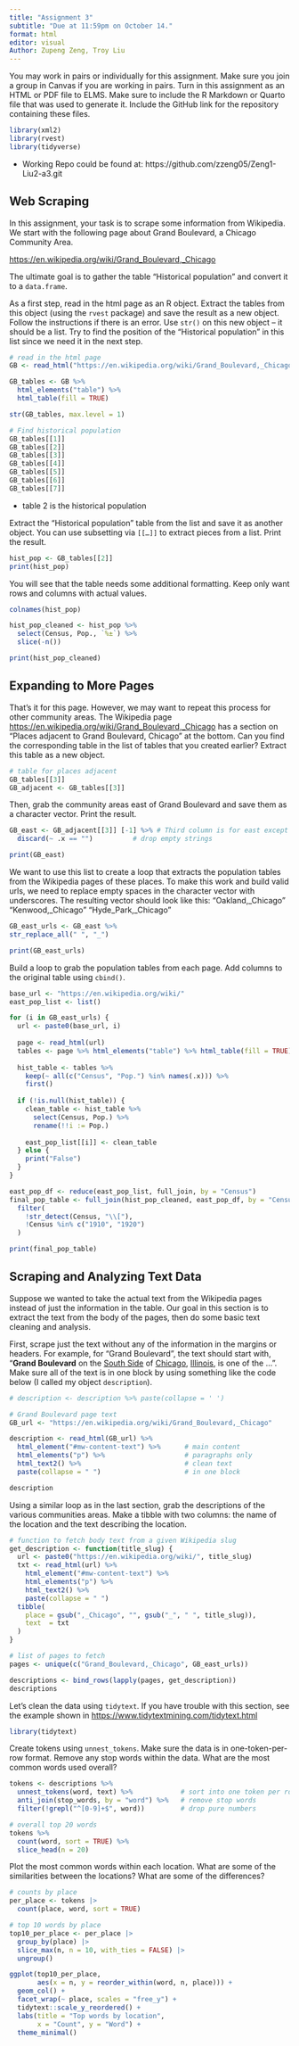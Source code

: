 ```yaml
---
title: "Assignment 3"
subtitle: "Due at 11:59pm on October 14."
format: html
editor: visual
Author: Zupeng Zeng, Troy Liu
---
```


You may work in pairs or individually for this assignment. Make sure you join a group in Canvas if you are working in pairs. Turn in this assignment as an HTML or PDF file to ELMS. Make sure to include the R Markdown or Quarto file that was used to generate it. Include the GitHub link for the repository containing these files.

```r
library(xml2)
library(rvest)
library(tidyverse)
```

- Working Repo could be found at: https://github.com/zzeng05/Zeng1-Liu2-a3.git

## Web Scraping

In this assignment, your task is to scrape some information from Wikipedia. We start with the following page about Grand Boulevard, a Chicago Community Area.

<https://en.wikipedia.org/wiki/Grand_Boulevard,_Chicago>

The ultimate goal is to gather the table "Historical population" and convert it to a `data.frame`.

As a first step, read in the html page as an R object. Extract the tables from this object (using the `rvest` package) and save the result as a new object. Follow the instructions if there is an error. Use `str()` on this new object -- it should be a list. Try to find the position of the "Historical population" in this list since we need it in the next step.

```r
# read in the html page
GB <- read_html("https://en.wikipedia.org/wiki/Grand_Boulevard,_Chicago")

GB_tables <- GB %>%
  html_elements("table") %>%
  html_table(fill = TRUE)

str(GB_tables, max.level = 1)
```

```r
# Find historical population
GB_tables[[1]]
GB_tables[[2]]
GB_tables[[3]]
GB_tables[[4]]
GB_tables[[5]]
GB_tables[[6]]
GB_tables[[7]]
```

- table 2 is the historical population

Extract the "Historical population" table from the list and save it as another object. You can use subsetting via `[[…]]` to extract pieces from a list. Print the result.

```r
hist_pop <- GB_tables[[2]]
print(hist_pop)
```

You will see that the table needs some additional formatting. Keep only want rows and columns with actual values.

```r
colnames(hist_pop)

hist_pop_cleaned <- hist_pop %>% 
  select(Census, Pop., `%±`) %>% 
  slice(-n())

print(hist_pop_cleaned)
```

## Expanding to More Pages

That's it for this page. However, we may want to repeat this process for other community areas. The Wikipedia page <https://en.wikipedia.org/wiki/Grand_Boulevard,_Chicago> has a section on "Places adjacent to Grand Boulevard, Chicago" at the bottom. Can you find the corresponding table in the list of tables that you created earlier? Extract this table as a new object.

```r
# table for places adjacent
GB_tables[[3]]
GB_adjacent <- GB_tables[[3]]
```

Then, grab the community areas east of Grand Boulevard and save them as a character vector. Print the result.

```r
GB_east <- GB_adjacent[[3]] [-1] %>% # Third column is for east except in first row
  discard(~ .x == "")          # drop empty strings

print(GB_east)
```

We want to use this list to create a loop that extracts the population tables from the Wikipedia pages of these places. To make this work and build valid urls, we need to replace empty spaces in the character vector with underscores. The resulting vector should look like this: "Oakland,\_Chicago" "Kenwood,\_Chicago" "Hyde_Park,\_Chicago"

```r
GB_east_urls <- GB_east %>%
str_replace_all(" ", "_")

print(GB_east_urls)
```

Build a loop to grab the population tables from each page. Add columns to the original table using `cbind()`.

```r
base_url <- "https://en.wikipedia.org/wiki/"
east_pop_list <- list()

for (i in GB_east_urls) {
  url <- paste0(base_url, i)
  
  page <- read_html(url)
  tables <- page %>% html_elements("table") %>% html_table(fill = TRUE)
  
  hist_table <- tables %>%
    keep(~ all(c("Census", "Pop.") %in% names(.x))) %>%
    first()
  
  if (!is.null(hist_table)) {
    clean_table <- hist_table %>%
      select(Census, Pop.) %>%
      rename(!!i := Pop.)
    
    east_pop_list[[i]] <- clean_table
  } else {
    print("False")
  }
}

east_pop_df <- reduce(east_pop_list, full_join, by = "Census")
final_pop_table <- full_join(hist_pop_cleaned, east_pop_df, by = "Census") %>%
  filter(
    !str_detect(Census, "\\["),     
    !Census %in% c("1910", "1920")
  )

print(final_pop_table)
```

## Scraping and Analyzing Text Data

Suppose we wanted to take the actual text from the Wikipedia pages instead of just the information in the table. Our goal in this section is to extract the text from the body of the pages, then do some basic text cleaning and analysis.

First, scrape just the text without any of the information in the margins or headers. For example, for "Grand Boulevard", the text should start with, "**Grand Boulevard** on the [South Side](https://en.wikipedia.org/wiki/South_Side,_Chicago "South Side, Chicago") of [Chicago](https://en.wikipedia.org/wiki/Chicago "Chicago"), [Illinois](https://en.wikipedia.org/wiki/Illinois "Illinois"), is one of the ...". Make sure all of the text is in one block by using something like the code below (I called my object `description`).

```r
# description <- description %>% paste(collapse = ' ')
```

```r
# Grand Boulevard page text
GB_url <- "https://en.wikipedia.org/wiki/Grand_Boulevard,_Chicago"

description <- read_html(GB_url) %>%
  html_element("#mw-content-text") %>%      # main content
  html_elements("p") %>%                    # paragraphs only
  html_text2() %>%                          # clean text
  paste(collapse = " ")                     # in one block

description
```

Using a similar loop as in the last section, grab the descriptions of the various communities areas. Make a tibble with two columns: the name of the location and the text describing the location.

```r
# function to fetch body text from a given Wikipedia slug
get_description <- function(title_slug) {
  url <- paste0("https://en.wikipedia.org/wiki/", title_slug)
  txt <- read_html(url) %>%
    html_element("#mw-content-text") %>%
    html_elements("p") %>%
    html_text2() %>%
    paste(collapse = " ")
  tibble(
    place = gsub(",_Chicago", "", gsub("_", " ", title_slug)),
    text  = txt
  )
}

# list of pages to fetch
pages <- unique(c("Grand_Boulevard,_Chicago", GB_east_urls))

descriptions <- bind_rows(lapply(pages, get_description))
descriptions
```

Let's clean the data using `tidytext`. If you have trouble with this section, see the example shown in <https://www.tidytextmining.com/tidytext.html>

```r
library(tidytext)
```

Create tokens using `unnest_tokens`. Make sure the data is in one-token-per-row format. Remove any stop words within the data. What are the most common words used overall?

```r
tokens <- descriptions %>%
  unnest_tokens(word, text) %>%            # sort into one token per row
  anti_join(stop_words, by = "word") %>%   # remove stop words
  filter(!grepl("^[0-9]+$", word))         # drop pure numbers

# overall top 20 words
tokens %>%
  count(word, sort = TRUE) %>%
  slice_head(n = 20)
```

Plot the most common words within each location. What are some of the similarities between the locations? What are some of the differences?

```r
# counts by place
per_place <- tokens |>
  count(place, word, sort = TRUE)

# top 10 words by place
top10_per_place <- per_place |>
  group_by(place) |>
  slice_max(n, n = 10, with_ties = FALSE) |>
  ungroup()

ggplot(top10_per_place,
       aes(x = n, y = reorder_within(word, n, place))) +
  geom_col() +
  facet_wrap(~ place, scales = "free_y") +
  tidytext::scale_y_reordered() +
  labs(title = "Top words by location",
       x = "Count", y = "Word") +
  theme_minimal()
```
